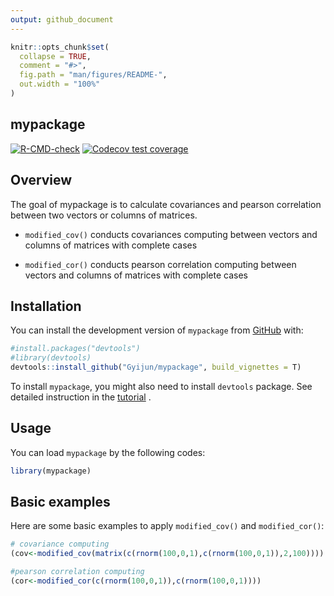 ```yaml
---
output: github_document
---
```


<!-- README.md is generated from README.Rmd. Please edit that file -->

```r
knitr::opts_chunk$set(
  collapse = TRUE,
  comment = "#>",
  fig.path = "man/figures/README-",
  out.width = "100%"
)
```

## mypackage
<!-- badges: start -->
[![R-CMD-check](https://github.com/Gyijun/mypackage/actions/workflows/R-CMD-check.yaml/badge.svg)](https://github.com/Gyijun/mypackage/actions/workflows/R-CMD-check.yaml)
[![Codecov test coverage](https://codecov.io/gh/Gyijun/mypackage/branch/master/graph/badge.svg)](https://app.codecov.io/gh/Gyijun/mypackage?branch=master)
<!-- badges: end -->

## Overview

The goal of mypackage is to calculate covariances and pearson correlation between two vectors or columns of matrices. 

-   `modified_cov()` conducts covariances computing between vectors and columns of matrices with complete cases

-   `modified_cor()` conducts pearson correlation computing between vectors and columns of matrices with complete cases

## Installation

You can install the development version of `mypackage` from [GitHub](https://github.com/) with:

``` r
#install.packages("devtools")
#library(devtools)
devtools::install_github("Gyijun/mypackage", build_vignettes = T)
```
To install `mypackage`, you might also need to install `devtools` package. See detailed instruction in the [tutorial](https://github.com/Gyijun/mypackage/blob/master/vignettes/mypackage.Rmd) .


## Usage

You can load `mypackage` by the following codes:

```r
library(mypackage)
```

## Basic examples

Here are some basic examples to apply `modified_cov()` and `modified_cor()`:

```r
# covariance computing
(cov<-modified_cov(matrix(c(rnorm(100,0,1),c(rnorm(100,0,1)),2,100))))

#pearson correlation computing
(cor<-modified_cor(c(rnorm(100,0,1)),c(rnorm(100,0,1))))


```
